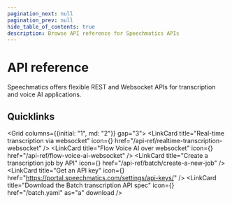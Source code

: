 ```yaml
---
pagination_next: null
pagination_prev: null
hide_table_of_contents: true
description: Browse API reference for Speechmatics APIs
---
```


# API reference

Speechmatics offers flexible REST and Websocket APIs for transcription and voice AI applications.

## Quicklinks

<Grid columns={{initial: "1", md: "2"}} gap="3">
  <LinkCard
    title="Real-time transcription via websocket"
    icon={<ArrowUpDown/>}
    href="/api-ref/realtime-transcription-websocket"
  />
  <LinkCard
  title="Flow Voice AI over websocket"
  icon={<BotMessageSquare/>}
  href="/api-ref/flow-voice-ai-websocket"
  />
  <LinkCard
    title="Create a transcription job by API"
    icon={<CloudUpload/>}
    href="/api-ref/batch/create-a-new-job"
  />
  <LinkCard
    title="Get an API key"
    icon={<LockKeyholeOpen/>}
    href="https://portal.speechmatics.com/settings/api-keys/"
  />
  <LinkCard
    title="Download the Batch transcription API spec"
    icon={<FileDown/>}
    href="/batch.yaml"
    as="a"
    download
  />
</Grid>